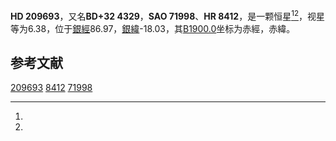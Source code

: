 {{Starbox begin
| name = HD 209693
}}
{{Starbox observe
| epoch = [[J2000.0|J2000.0]]
| constell = {{星座名待查}}<ref name=SIMBAD>{{cite web
 | url=http://simbad.u-strasbg.fr/simbad/sim-id?Ident=HR+8412
 | title =Pulsating variable Star
 | publisher=Centre de Données astronomiques de Strasbourg
 | work=SIMBAD
 | accessdate=2012-07-13}}</ref><ref name=DATA>{{cite web
 | url=http://vizier.u-strasbg.fr/viz-bin/VizieR-5?-out.add=.&-source=5050&-corr=PK=HR&-out.max=9999&HR=8412
 | title=VizieR Detailed Page
 | accessdate=2012-07-13
 | archive-date=2019-02-16
 | archive-url=https://web.archive.org/web/20190216101323/http://vizier.u-strasbg.fr/viz-bin/VizieR-5?-out.add=.&-source=5050&-corr=PK=HR&-out.max=9999&HR=8412
 | dead-url=no
 }}</ref>
| 星官 = 
| ra = {{RA|22|4|34.4}}<ref name=SIMBAD /><ref name=DATA />
| dec = {{DEC|+32|56|31}}<ref name=SIMBAD /><ref name=DATA />
| appmag_v = 6.38<ref name=SIMBAD /><ref name=DATA />
}}
{{Starbox character
| class = G5Ia<ref name=SIMBAD /><ref name=DATA />
| b-v = 1.1<ref name=SIMBAD /><ref name=DATA />
| u-b = 0.8?<ref name=SIMBAD /><ref name=DATA />
| r-i = <ref name=SIMBAD /><ref name=DATA />
| variable = 
}}
{{Starbox astrometry
| radial_v = 0.8
| prop_mo_ra = -22
| parallax = 
| p_error = 
}}
{{Starbox catalog
| names =BD+32 4329，[[SAO星表|SAO]] 71998，[[HD星表|HD]] 209693，[[HR星表|HR]] 8412}}
{{Starbox reference |Simbad=HR+8412}}
{{Starbox end}}

'''HD 209693'''，又名'''BD+32 4329'''，'''SAO 71998'''、'''HR 8412'''，是一颗恒星<ref name=SIMBAD /><ref name=DATA />，视星等为6.38，位于[[銀道座標系|銀經]]86.97，[[銀道座標系|銀緯]]-18.03，其[[B1900.0|B1900.0]]坐标为赤經{{RA|22|0|9.2}}，赤緯{{DEC|+32|-18.03|25}}。

== 参考文献 ==
{{reflist}}

{{star-stub}}

[[Category:HD和HDE天體|209693]]
[[Category:HR天體|8412]]
[[Category:SAO天體|71998]]